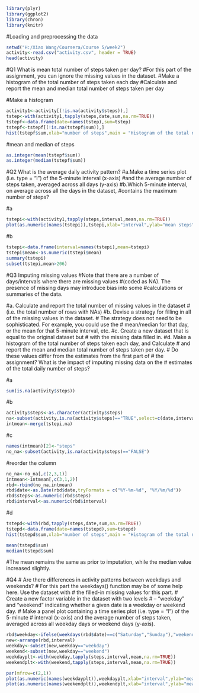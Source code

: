 ```{r}
library(plyr)
library(ggplot2)
library(chron)
library(knitr)
```
#Loading and preprocessing the data
```{r}
setwd("H:/Xiao Wang/Coursera/Course 5/week2")
activity<-read.csv("activity.csv", header = TRUE)
head(activity)
```
#Q1 What is mean total number of steps taken per day?
#For this part of the assignment, you can ignore the missing values in the dataset.
#Make a histogram of the total number of steps taken each day
#Calculate and report the mean and median total number of steps taken per day

#Make a histogram
```{r}
activity1<-activity[(!is.na(activity$steps)),]
tstep<-with(activity1,tapply(steps,date,sum,na.rm=TRUE))
tstepf<-data.frame(date=names(tstep),sum=tstep)
tstepf<-tstepf[(!is.na(tstepf$sum)),]
hist(tstepf$sum,xlab="number of steps",main = "Histogram of the total number of steps taken each day")
```
#mean and median of steps
```{r}
as.integer(mean(tstepf$sum))
as.integer(median(tstepf$sum))
```

#Q2 What is the average daily activity pattern?
#a.Make a time series plot (i.e. type = "l") of the 5-minute interval (x-axis) 
#and the average number of steps taken, averaged across all days (y-axis)
#b.Which 5-minute interval, on average across all the days in the dataset, 
#contains the maximum number of steps?

#a
```{r}
tstepi<-with(activity1,tapply(steps,interval,mean,na.rm=TRUE))
plot(as.numeric(names(tstepi)),tstepi,xlab="interval",ylab="mean steps",type="l")
```

#b
```{r}
tstepi<-data.frame(interval=names(tstepi),mean=tstepi)
tstepi$mean<-as.numeric(tstepi$mean)
summary(tstepi)
subset(tstepi,mean>206)
```

#Q3 Imputing missing values
#Note that there are a number of days/intervals where there are missing values 
#(coded as NA). The presence of missing days may introduce bias into some 
#calculations or summaries of the data.

#a. Calculate and report the total number of missing values in the dataset 
#   (i.e. the total number of rows with NAs)
#b. Devise a strategy for filling in all of the missing values in the dataset. 
#   The strategy does not need to be sophisticated. For example, you could use the 
#   mean/median for that day, or the mean for that 5-minute interval, etc.
#c. Create a new dataset that is equal to the original dataset but 
#   with the missing data filled in.
#d. Make a histogram of the total number of steps taken each day, and Calculate 
#   and report the mean and median total number of steps taken per day. 
#   Do these values differ from the estimates from the first part of 
#   the assignment? What is the impact of imputing missing data on the 
#   estimates of the total daily number of steps?

#a
```{r}
sum(is.na(activity$steps))
```

#b
```{r}
activity$steps<-as.character(activity$steps)
na<-subset(activity,is.na(activity$steps)=="TRUE",select=c(date,interval))
intmean<-merge(tstepi,na)
```

#c
```{r}
names(intmean)[2]<-"steps"
no_na<-subset(activity,is.na(activity$steps)=="FALSE")
```
#reorder the column
```{r}
no_na<-no_na[,c(2,3,1)]
intmean<-intmean[,c(3,1,2)]
rbd<-rbind(no_na,intmean)
rbd$date<-as.Date(rbd$date,tryFormats = c("%Y-%m-%d", "%Y/%m/%d"))
rbd$steps<-as.numeric(rbd$steps)
rbd$interval<-as.numeric(rbd$interval)
```
#d
```{r}
tstepd<-with(rbd,tapply(steps,date,sum,na.rm=TRUE))
tstepd<-data.frame(date=names(tstepd),sum=tstepd)
hist(tstepd$sum,xlab="number of steps",main = "Histogram of the total number of steps taken each day (Imputed Data)")

mean(tstepd$sum)
median(tstepd$sum)
```
#The mean remains the same as prior to imputation, while the median value increased slightly.

#Q4 
# Are there differences in activity patterns between weekdays and weekends?
#   For this part the weekdays() function may be of some help here. Use the dataset with 
#   the filled-in missing values for this part.
# Create a new factor variable in the dataset with two levels 
#   -- "weekday" and "weekend" indicating whether a given date is a weekday or weekend day.
# Make a panel plot containing a time series plot (i.e. type = "l") of the 5-minute 
#   interval (x-axis) and the average number of steps taken, averaged across all weekday days or weekend days (y-axis). 

```{r}
rbd$weekday<-ifelse(weekdays(rbd$date)==c("Saturday","Sunday"),"weekend","weekday")
new<-arrange(rbd,interval)
weekday<-subset(new,weekday=="weekday")
weekend<-subset(new,weekday=="weekend")
weekdayplt<-with(weekday,tapply(steps,interval,mean,na.rm=TRUE))
weekendplt<-with(weekend,tapply(steps,interval,mean,na.rm=TRUE))

par(mfrow=c(2,1))
plot(as.numeric(names(weekdayplt)),weekdayplt,xlab="interval",ylab="mean steps", main = "Weekdays Activity Pattern", type="l")
plot(as.numeric(names(weekendplt)),weekendplt,xlab="interval",ylab="mean steps", main = "Weekends Activity Pattern", type="l")

```